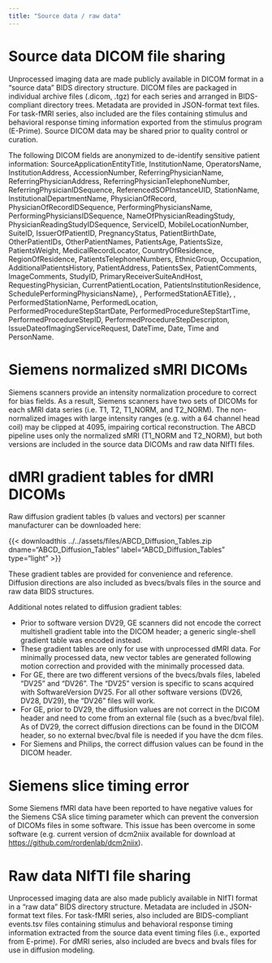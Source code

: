 ```yaml
---
title: "Source data / raw data"
---
```


# Source data DICOM file sharing {#sourcedata}

Unprocessed imaging data are made publicly available in DICOM format in a "source data" BIDS directory structure. DICOM files are packaged in individual archive files (.dicom, .tgz) for each series and arranged in BIDS-compliant directory trees. Metadata are provided in JSON-format text files. For task-fMRI series, also included are the files containing stimulus and behavioral response timing information exported from the stimulus program (E-Prime). Source DICOM data may be shared prior to quality control or curation.

The following DICOM fields are anonymized to de-identify sensitive patient information: SourceApplicationEntityTitle, InstitutionName, OperatorsName, InstitutionAddress, AccessionNumber, ReferringPhysicianName, ReferringPhysicianAddress, ReferringPhysicianTelephoneNumber, ReferringPhysicianIDSequence, ReferencedSOPInstanceUID, StationName, InstitutionalDepartmentName, PhysicianOfRecord, PhysicianOfRecordIDSequence, PerformingPhysiciansName, PerformingPhysiciansIDSequence, NameOfPhysicianReadingStudy, PhysicianReadingStudyIDSequence, ServiceID, MobileLocationNumber, SuiteID, IssuerOfPatientID, PregnancyStatus, PatientBirthDate, OtherPatientIDs, OtherPatientNames, PatientsAge, PatientsSize, PatientsWeight, MedicalRecordLocator, CountryOfResidence, RegionOfResidence, PatientsTelephoneNumbers, EthnicGroup, Occupation, AdditionalPatientsHistory, PatientAddress, PatientsSex, PatientComments, ImageComments, StudyID, PrimaryReceiverSuiteAndHost, RequestingPhysician, CurrentPatientLocation, PatientsInstitutionResidence, SchedulePerformingPhysiciansName}, , PerformedStationAETitle}, , PerformedStationName, PerformedLocation, PerformedProcedureStepStartDate, PerformedProcedureStepStartTime, PerformedProcedureStepID, PerformedProcedureStepDescripton, IssueDateofImagingServiceRequest, DateTime, Date, Time and PersonName.

# Siemens normalized sMRI DICOMs

Siemens scanners provide an intensity normalization procedure to correct for bias fields. As a result, Siemens scanners have two sets of DICOMs for each sMRI data series (i.e. T1, T2, T1_NORM, and T2_NORM). The non-normalized images with large intensity ranges (e.g. with a 64 channel head coil) may be clipped at 4095, impairing cortical reconstruction. The ABCD pipeline uses only the normalized sMRI (T1_NORM and T2_NORM), but both versions are included in the source data DICOMs and raw data NIfTI files.

# dMRI gradient tables for dMRI DICOMs

Raw diffusion gradient tables (b values and vectors) per scanner manufacturer can be downloaded here:

{{< downloadthis ../../assets/files/ABCD_Diffusion_Tables.zip dname="ABCD_Diffusion_Tables" label="ABCD_Diffusion_Tables" type="light" >}}

These gradient tables are provided for convenience and reference. Diffusion directions are also included as bvecs/bvals files in the source and raw data BIDS structures.

Additional notes related to diffusion gradient tables:

- Prior to software version DV29, GE scanners did not encode the correct multishell gradient table into the DICOM header; a generic single-shell gradient table was encoded instead.
- These gradient tables are only for use with unprocessed dMRI data. For minimally processed data, new vector tables are generated following motion correction and provided with the minimally processed data.
- For GE, there are two different versions of the bvecs/bvals files, labeled "DV25" and "DV26". The "DV25" version is specific to scans acquired with SoftwareVersion DV25. For all other software versions (DV26, DV28, DV29), the "DV26" files will work.
- For GE, prior to DV29, the diffusion values are not correct in the DICOM header and need to come from an external file (such as a bvec/bval file). As of DV29, the correct diffusion directions can be found in the DICOM header, so no external bvec/bval file is needed if you have the dcm files.
- For Siemens and Philips, the correct diffusion values can be found in the DICOM header.

# Siemens slice timing error

Some Siemens fMRI data have been reported to have negative values for the Siemens CSA slice timing parameter which can prevent the conversion of DICOMs files in some software. This issue has been overcome in some software (e.g. current version of dcm2niix available for download at <https://github.com/rordenlab/dcm2niix>).

# Raw data NIfTI file sharing {#rawdata}

Unprocessed imaging data are also made publicly available in NIfTI format in a "raw data" BIDS directory structure. Metadata are included in JSON-format text files. For task-fMRI series, also included are BIDS-compliant events.tsv files containing stimulus and behavioral response timing information extracted from the source data event timing files (i.e., exported from E-prime). For dMRI series, also included are bvecs and bvals files for use in diffusion modeling.
